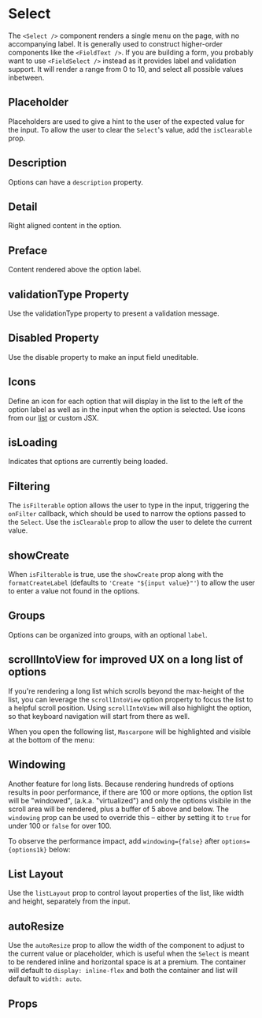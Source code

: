 
<Meta component={Select} title="Docs/Select" />

# Select

The `<Select />` component renders a single menu on the page, with no accompanying label. It is generally used to construct higher-order components like the `<FieldText />`. If you are building a form, you probably want to use `<FieldSelect />` instead as it provides label and validation support.
It will render a range from 0 to 10, and select all possible values inbetween.

<Editor code={storyBasic} />

## Placeholder

Placeholders are used to give a hint to the user of the expected value for the input.
To allow the user to clear the `Select`'s value, add the `isClearable` prop.

<Editor code={storyPlaceholder} />

## Description

Options can have a `description` property.

<Editor code={storyDescription} />

## Detail

Right aligned content in the option.

<Editor code={storyDetail} />

## Preface

Content rendered above the option label.

<Editor code={storyPreface} />

## validationType Property

Use the validationType property to present a validation message.

<Editor code={storyError} />

## Disabled Property

Use the disable property to make an input field uneditable.

<Editor code={storyDisabled} />

## Icons

Define an icon for each option that will display in the list to the left of the option label as well as in the
input when the option is selected. Use icons from our [list](/?path=/docs/docs-icon--docs) or custom JSX.

<Editor code={storyIcons} />

## isLoading

Indicates that options are currently being loaded.

<Editor code={storyLoading} />

## Filtering

The `isFilterable` option allows the user to type in the input, triggering the `onFilter` callback,
which should be used to narrow the options passed to the `Select`. Use the `isClearable` prop to allow
the user to delete the current value.

<Editor code={storyFiltering} />

## showCreate

When `isFilterable` is true, use the `showCreate` prop along with the `formatCreateLabel` (defaults to `'Create "${input value}"'`)
to allow the user to enter a value not found in the options.

<Editor code={storyShowCreate} />

## Groups

Options can be organized into groups, with an optional `label`.

<Editor code={storyGroups} />

## scrollIntoView for improved UX on a long list of options

If you're rendering a long list which scrolls beyond the max-height of the list, you can leverage the `scrollIntoView` option property to focus the list to a helpful scroll position. Using `scrollIntoView` will also highlight the option, so that keyboard navigation will start from there as well.

When you open the following list, `Mascarpone` will be highlighted and visible at the bottom of the menu:

<Editor code={storyScrollIntoView} />

## Windowing

Another feature for long lists. Because rendering hundreds of options results in poor performance,
if there are 100 or more options, the option list will be "windowed", (a.k.a. "virtualized") and only the
options visibile in the scroll area will be rendered, plus a buffer of 5 above and below. The `windowing`
prop can be used to override this – either by setting it to `true` for under 100 or `false` for over 100.

To observe the performance impact, add `windowing={false}` after `options={options1k}` below:

<Editor code={storyWindowing} />

## List Layout

Use the `listLayout` prop to control layout properties of the list,
like width and height, separately from the input.

<Editor code={storyListLayout} />

## autoResize

Use the `autoResize` prop to allow the width of the component to adjust to the current value or placeholder, which is useful
when the `Select` is meant to be rendered inline and horizontal space is at a premium.
The container will default to `display: inline-flex` and both the container and list will default to `width: auto`.

<Editor code={storyAutoResize} />

## Props

<ArgsTable of={Select} exclude={excludedProps} />
